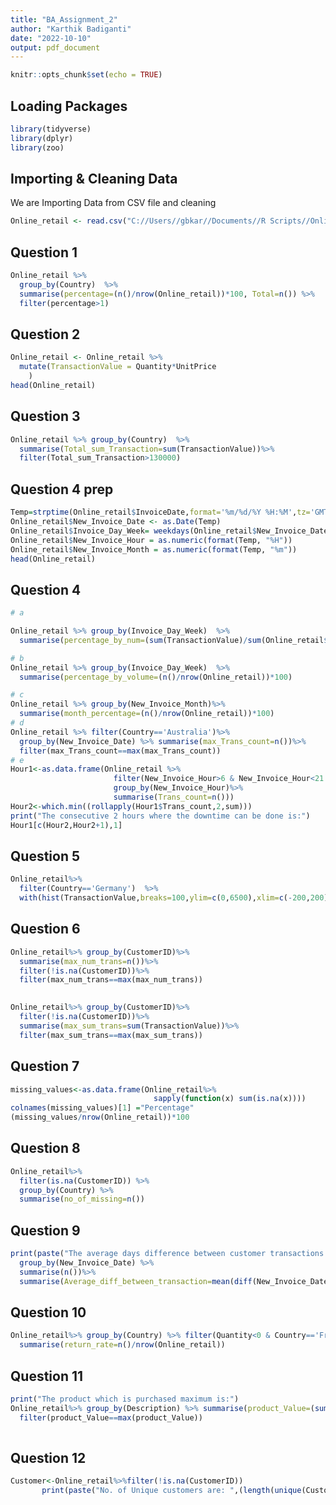 ---
title: "BA_Assignment_2"
author: "Karthik Badiganti"
date: "2022-10-10"
output: pdf_document
---

```{r setup, include=FALSE}
knitr::opts_chunk$set(echo = TRUE)
```

## Loading Packages

```{r packages}
library(tidyverse)
library(dplyr)
library(zoo)
```

## Importing & Cleaning Data

We are Importing Data from CSV file and cleaning

```{r import and clean Data}


Online_retail <- read.csv("C://Users//gbkar//Documents//R Scripts//Online_Retail.csv")


```

## Question 1

```{r q1}
Online_retail %>%
  group_by(Country)  %>%
  summarise(percentage=(n()/nrow(Online_retail))*100, Total=n()) %>%
  filter(percentage>1)


```

## Question 2

```{r q2}
Online_retail <- Online_retail %>%
  mutate(TransactionValue = Quantity*UnitPrice
    )
head(Online_retail)
```

## Question 3

```{r q3}
Online_retail %>% group_by(Country)  %>%
  summarise(Total_sum_Transaction=sum(TransactionValue))%>%
  filter(Total_sum_Transaction>130000)
```

## Question 4 prep

```{r q4 prep}
Temp=strptime(Online_retail$InvoiceDate,format='%m/%d/%Y %H:%M',tz='GMT')
Online_retail$New_Invoice_Date <- as.Date(Temp) 
Online_retail$Invoice_Day_Week= weekdays(Online_retail$New_Invoice_Date) 
Online_retail$New_Invoice_Hour = as.numeric(format(Temp, "%H")) 
Online_retail$New_Invoice_Month = as.numeric(format(Temp, "%m")) 
head(Online_retail)
```

## Question 4

```{r q4}

# a 

Online_retail %>% group_by(Invoice_Day_Week)  %>%
  summarise(percentage_by_num=(sum(TransactionValue)/sum(Online_retail$TransactionValue)*100))

# b
Online_retail %>% group_by(Invoice_Day_Week)  %>%
  summarise(percentage_by_volume=(n()/nrow(Online_retail))*100)

# c
Online_retail %>% group_by(New_Invoice_Month)%>% 
  summarise(month_percentage=(n()/nrow(Online_retail))*100)
# d
Online_retail %>% filter(Country=='Australia')%>% 
  group_by(New_Invoice_Date) %>% summarise(max_Trans_count=n())%>%
  filter(max_Trans_count==max(max_Trans_count)) 
# e
Hour1<-as.data.frame(Online_retail %>%
                       filter(New_Invoice_Hour>6 & New_Invoice_Hour<21 )%>%
                       group_by(New_Invoice_Hour)%>%
                       summarise(Trans_count=n()))
Hour2<-which.min((rollapply(Hour1$Trans_count,2,sum)))
print("The consecutive 2 hours where the downtime can be done is:")
Hour1[c(Hour2,Hour2+1),1]

```

## Question 5

```{r q5}

Online_retail%>%
  filter(Country=='Germany')  %>%
  with(hist(TransactionValue,breaks=100,ylim=c(0,6500),xlim=c(-200,200),col='red'))

```

## Question 6

```{r q6}
Online_retail%>% group_by(CustomerID)%>% 
  summarise(max_num_trans=n())%>%
  filter(!is.na(CustomerID))%>% 
  filter(max_num_trans==max(max_num_trans))

                                                           
Online_retail%>% group_by(CustomerID)%>%
  filter(!is.na(CustomerID))%>% 
  summarise(max_sum_trans=sum(TransactionValue))%>% 
  filter(max_sum_trans==max(max_sum_trans))

```

## Question 7

```{r q7}
missing_values<-as.data.frame(Online_retail%>%
                                sapply(function(x) sum(is.na(x))))
colnames(missing_values)[1] ="Percentage"
(missing_values/nrow(Online_retail))*100

```

## Question 8

```{r q8}
Online_retail%>% 
  filter(is.na(CustomerID)) %>% 
  group_by(Country) %>% 
  summarise(no_of_missing=n())

```

## Question 9

```{r q9}
print(paste("The average days difference between customer transactions is",(Online_retail%>% 
  group_by(New_Invoice_Date) %>% 
  summarise(n())%>%
  summarise(Average_diff_between_transaction=mean(diff(New_Invoice_Date))))))


```

## Question 10

```{R q10}
Online_retail%>% group_by(Country) %>% filter(Quantity<0 & Country=='France')%>%
  summarise(return_rate=n()/nrow(Online_retail))

```

## Question 11

```{r q11}
print("The product which is purchased maximum is:")
Online_retail%>% group_by(Description) %>% summarise(product_Value=(sum(TransactionValue)))%>%
  filter(product_Value==max(product_Value))
                                                       
```

## Question 12

```{r q12}

Customer<-Online_retail%>%filter(!is.na(CustomerID))
       print(paste("No. of Unique customers are: ",(length(unique(Customer$CustomerID)))))
```
